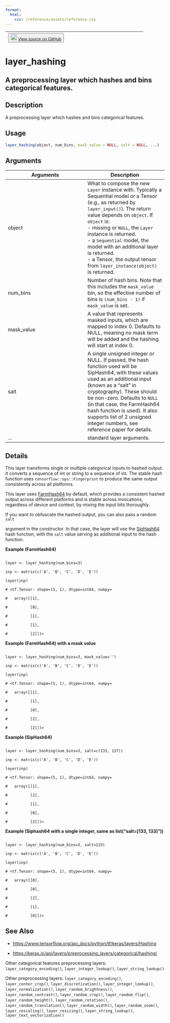 ```yaml
---
format:
  html:
    css: /reference/assets/reference.css
---
```


| <button class="button"> ![](/reference/assets/GitHub-Mark-32px.png){width="20"} [View source on GitHub](https://github.com/rstudio/keras//blob/main/R/layers-preprocessing.R#L794) </button> |
|:------------------------------:|:--------------------------------------:|

# layer_hashing

## A preprocessing layer which hashes and bins categorical features.

## Description
A preprocessing layer which hashes and bins categorical features. 


## Usage
```r
layer_hashing(object, num_bins, mask_value = NULL, salt = NULL, ...) 
```

## Arguments
|Arguments|Description|
|---|---|
| object | What to compose the new `Layer` instance with. Typically a Sequential model or a Tensor (e.g., as returned by `layer_input()`). The return value depends on `object`. If `object` is: <br>- missing or `NULL`, the `Layer` instance is returned. <br>- a `Sequential` model, the model with an additional layer is returned. <br>- a Tensor, the output tensor from `layer_instance(object)` is returned.  |
| num_bins | Number of hash bins. Note that this includes the `mask_value` bin, so the effective number of bins is `(num_bins - 1)` if `mask_value` is set. |
| mask_value | A value that represents masked inputs, which are mapped to index 0. Defaults to NULL, meaning no mask term will be added and the hashing will start at index 0. |
| salt | A single unsigned integer or NULL. If passed, the hash function used will be SipHash64, with these values used as an additional input (known as a "salt" in cryptography). These should be non-zero. Defaults to `NULL` (in that case, the FarmHash64 hash function is used). It also supports list of 2 unsigned integer numbers, see reference paper for details. |
| ... | standard layer arguments. |

## Details

This layer transforms single or multiple categorical inputs to hashed output. It converts a sequence of int or string to a sequence of int. The stable hash function uses `tensorflow::ops::Fingerprint` to produce the same output consistently across all platforms. 

This layer uses [FarmHash64](https://github.com/google/farmhash) by default, which provides a consistent hashed output across different platforms and is stable across invocations, regardless of device and context, by mixing the input bits thoroughly. 

If you want to obfuscate the hashed output, you can also pass a random `salt`

argument in the constructor. In that case, the layer will use the [SipHash64](https://github.com/google/highwayhash) hash function, with the `salt` value serving as additional input to the hash function. 

**Example (FarmHash64)**

```

layer <- layer_hashing(num_bins=3) 

inp <- matrix(c('A', 'B', 'C', 'D', 'E')) 

layer(inp) 

# <tf.Tensor: shape=(5, 1), dtype=int64, numpy= 

#   array([[1], 

#          [0], 

#          [1], 

#          [1], 

#          [2]])> 

```

**Example (FarmHash64) with a mask value**

```

layer <- layer_hashing(num_bins=3, mask_value='') 

inp <- matrix(c('A', 'B', 'C', 'D', 'E')) 

layer(inp) 

# <tf.Tensor: shape=(5, 1), dtype=int64, numpy= 

#   array([[1], 

#          [1], 

#          [0], 

#          [2], 

#          [2]])> 

```

**Example (SipHash64)**

```

layer <- layer_hashing(num_bins=3, salt=c(133, 137)) 

inp <- matrix(c('A', 'B', 'C', 'D', 'E')) 

layer(inp) 

# <tf.Tensor: shape=(5, 1), dtype=int64, numpy= 

#   array([[1], 

#          [2], 

#          [1], 

#          [0], 

#          [2]])> 

```

**Example (Siphash64 with a single integer, same as ****list("salt=[133, 133]")****)**

```

layer <- layer_hashing(num_bins=3, salt=133) 

inp <- matrix(c('A', 'B', 'C', 'D', 'E')) 

layer(inp) 

# <tf.Tensor: shape=(5, 1), dtype=int64, numpy= 

#   array([[0], 

#          [0], 

#          [2], 

#          [1], 

#          [0]])> 

```





## See Also

- [https://www.tensorflow.org/api_docs/python/tf/keras/layers/Hashing](https://www.tensorflow.org/api_docs/python/tf/keras/layers/Hashing)

- [https://keras.io/api/layers/preprocessing_layers/categorical/hashing/](https://keras.io/api/layers/preprocessing_layers/categorical/hashing/)

Other categorical features preprocessing layers:  `layer_category_encoding()`, `layer_integer_lookup()`, `layer_string_lookup()`

Other preprocessing layers:  `layer_category_encoding()`, `layer_center_crop()`, `layer_discretization()`, `layer_integer_lookup()`, `layer_normalization()`, `layer_random_brightness()`, `layer_random_contrast()`, `layer_random_crop()`, `layer_random_flip()`, `layer_random_height()`, `layer_random_rotation()`, `layer_random_translation()`, `layer_random_width()`, `layer_random_zoom()`, `layer_rescaling()`, `layer_resizing()`, `layer_string_lookup()`, `layer_text_vectorization()`

